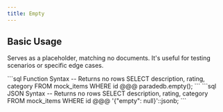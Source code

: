 ```yaml
---
title: Empty
---
```


## Basic Usage

Serves as a placeholder, matching no documents. It's useful for testing scenarios or specific edge cases.

<CodeGroup>
```sql Function Syntax
-- Returns no rows
SELECT description, rating, category
FROM mock_items
WHERE id @@@ paradedb.empty();
```
```sql JSON Syntax
-- Returns no rows
SELECT description, rating, category
FROM mock_items
WHERE id @@@ '{"empty": null}'::jsonb;
```
</CodeGroup>

<div className="mt-8"/>
